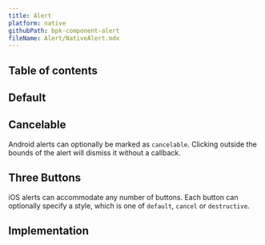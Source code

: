 ```yaml
---
title: Alert
platform: native
githubPath: bpk-component-alert
fileName: Alert/NativeAlert.mdx
---
```





## Table of contents

## Default

<NativeComponentScreenshots
  iOS={iosAlertDefault}
  iOSAltText="iOS default alert component"
  android={androidAlertDefault}
  androidAltText="Android default alert component" />

## Cancelable

Android alerts can optionally be marked as `cancelable`. Clicking outside the bounds of the alert will dismiss it without a callback.

<NativeComponentScreenshots
  iOS={iosAlertCancelable}
  iOSAltText="iOS cancelable alert component"
  android={androidAlertCancelable}
  androidAltText="Android cancelable alert component" />

## Three Buttons

iOS alerts can accommodate any number of buttons. Each button can optionally specify a style, which is one of `default`, `cancel` or `destructive`.

<NativeComponentScreenshots
  iOS={iosAlertThreeButton}
  iOSAltText="iOS three button alert"
  android={androidAlertThreeButton}
  androidAltText="Android three button alert" />

## Implementation

<Readme file={readme} />
